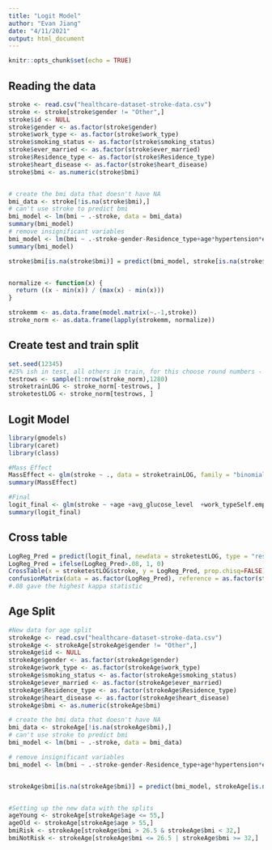 ```yaml
---
title: "Logit Model"
author: "Evan Jiang"
date: "4/11/2021"
output: html_document
---
```


```r
knitr::opts_chunk$set(echo = TRUE)
```


## Reading the data
```r
stroke <- read.csv("healthcare-dataset-stroke-data.csv")
stroke <- stroke[stroke$gender != "Other",]
stroke$id <- NULL
stroke$gender <- as.factor(stroke$gender)
stroke$work_type <- as.factor(stroke$work_type)
stroke$smoking_status <- as.factor(stroke$smoking_status)
stroke$ever_married <- as.factor(stroke$ever_married)
stroke$Residence_type <- as.factor(stroke$Residence_type)
stroke$heart_disease <- as.factor(stroke$heart_disease)
stroke$bmi <- as.numeric(stroke$bmi)


# create the bmi data that doesn't have NA
bmi_data <- stroke[!is.na(stroke$bmi),]
# can't use stroke to predict bmi
bmi_model <- lm(bmi ~ .-stroke, data = bmi_data)
summary(bmi_model)
# remove insignificant variables
bmi_model <- lm(bmi ~ .-stroke-gender-Residence_type+age*hypertension*ever_married-heart_disease, data = bmi_data)
summary(bmi_model)

stroke$bmi[is.na(stroke$bmi)] = predict(bmi_model, stroke[is.na(stroke$bmi),])


normalize <- function(x) {
  return ((x - min(x)) / (max(x) - min(x)))
}

strokemm <- as.data.frame(model.matrix(~.-1,stroke))
stroke_norm <- as.data.frame(lapply(strokemm, normalize))
```
## Create test and train split
```r
set.seed(12345)
#25% ish in test, all others in train, for this choose round numbers - 1280 random in test, others in train
testrows <- sample(1:nrow(stroke_norm),1280)
stroketrainLOG <- stroke_norm[-testrows, ]
stroketestLOG <- stroke_norm[testrows, ]
```


## Logit Model 
```r
library(gmodels)
library(caret)
library(class)

#Mass Effect
MassEffect <- glm(stroke ~ ., data = stroketrainLOG, family = "binomial")
summary(MassEffect)

#Final
logit_final <- glm(stroke ~ +age +avg_glucose_level  +work_typeSelf.employed +avg_glucose_level , data = stroketrainLOG, family = "binomial")
summary(logit_final)
```

## Cross table
```r
LogReg_Pred = predict(logit_final, newdata = stroketestLOG, type = "response")
LogReg_Pred = ifelse(LogReg_Pred>.08, 1, 0)
CrossTable(x = stroketestLOG$stroke, y = LogReg_Pred, prop.chisq=FALSE)
confusionMatrix(data = as.factor(LogReg_Pred), reference = as.factor(stroketestLOG$stroke))
#.08 gave the highest kappa statistic

```

## Age Split
```r
#New data for age split
strokeAge <- read.csv("healthcare-dataset-stroke-data.csv")
strokeAge <- strokeAge[strokeAge$gender != "Other",]
strokeAge$id <- NULL
strokeAge$gender <- as.factor(strokeAge$gender)
strokeAge$work_type <- as.factor(strokeAge$work_type)
strokeAge$smoking_status <- as.factor(strokeAge$smoking_status)
strokeAge$ever_married <- as.factor(strokeAge$ever_married)
strokeAge$Residence_type <- as.factor(strokeAge$Residence_type)
strokeAge$heart_disease <- as.factor(strokeAge$heart_disease)
strokeAge$bmi <- as.numeric(strokeAge$bmi)

# create the bmi data that doesn't have NA
bmi_data <- strokeAge[!is.na(strokeAge$bmi),]
# can't use stroke to predict bmi
bmi_model <- lm(bmi ~ .-stroke, data = bmi_data)

# remove insignificant variables
bmi_model <- lm(bmi ~ .-stroke-gender-Residence_type+age*hypertension*ever_married-heart_disease, data = bmi_data)


strokeAge$bmi[is.na(strokeAge$bmi)] = predict(bmi_model, strokeAge[is.na(strokeAge$bmi),])


#Setting up the new data with the splits
ageYoung <- strokeAge[strokeAge$age <= 55,]
ageOld <- strokeAge[strokeAge$age > 55,]
bmiRisk <- strokeAge[strokeAge$bmi > 26.5 & strokeAge$bmi < 32,]
bmiNotRisk <- strokeAge[strokeAge$bmi <= 26.5 | strokeAge$bmi >= 32,]


```







